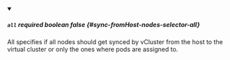 
<details className="config-field" data-expandable="false" open>
<summary>

##### `all` <span className="config-field-required" data-required="false">required</span> <span className="config-field-type">boolean</span> <span className="config-field-default">false</span> <span className="config-field-enum"></span> {#sync-fromHost-nodes-selector-all}

All specifies if all nodes should get synced by vCluster from the host to the virtual cluster or only the ones where pods are assigned to.

</summary>



</details>
